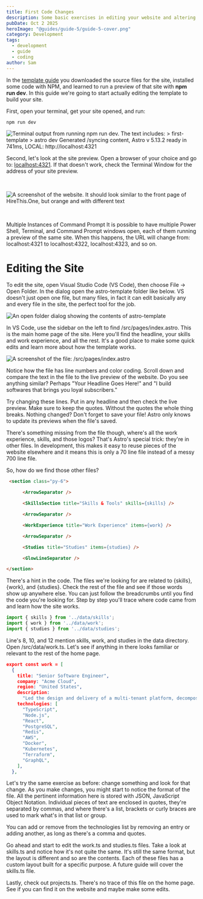 ```yaml
---
title: First Code Changes
description: Some basic exercises in editing your website and altering its contents.
pubDate: Oct 2 2025
heroImage: "@guides/guide-5/guide-5-cover.png"
category: Development
tags:
  - development
  - guide
  - coding
author: Sam
---
```

In the [template guide](/guides/template) you downloaded the source files for the site, installed some code with NPM, and learned to run a preview of that site with **npm run dev**. In this guide we're going to start actually editing the template to build your site.

First, open your terminal, get your site opened, and run:

```shell
npm run dev
```

![Terminal output from running npm run dev. The text includes: > first-template > astro dev Generated /syncing content, Astro v 5.13.2 ready in 741ms, LOCAL: http://localhost:4321](@guides/guide-5/terminal-1.png)

Second, let's look at the site preview. Open a browser of your choice and go to: [localhost:4321](http://localhost:4321). If that doesn't work, check the Terminal Window for the address of your site preview.  

&nbsp;


![A screenshot of the website. It should look similar to the front page of HireThis.One, but orange and with different text](@guides/guide-5/website_1.png)


&nbsp;



<Alert variant="warning"><AlertTitle>Multiple Instances of Command Prompt</AlertTitle>  <AlertDescription>It is possible to have multiple Power Shell, Terminal, and Command Prompt windows open, each of them running a preview of the same site. When this happens, the URL will change from: localhost:4321 to localhost:4322, localhost:4323, and so on. </AlertDescription></Alert>

# Editing the Site

To edit the site, open Visual Studio Code (VS Code), then choose File -> Open Folder. In the dialog  open the astro-template folder like below. VS doesn't just open one file, but many files, in fact it can edit basically any and every file in the site, the perfect tool for the job.

![An open folder dialog showing the contents of astro-template](@guides/guide-5/open-folder.png)

In VS Code, use the sidebar on the left to find /src/pages/index.astro. This is the main home page of the site. Here you'll find the headline, your skills and work experience, and all the rest. It's a good place to make some quick edits and learn more about how the template works.

![A screenshot of the file: /src/pages/index.astro](@guides/guide-5/index-1.png)

Notice how the file has line numbers and color coding. Scroll down and compare the text in the file to the live preview of the website. Do you see anything similar? Perhaps "Your Headline Goes Here!" and "I build softwares that brings you loyal subscribers."

Try changing these lines. Put in any headline and then check the live preview. Make sure to keep the quotes. Without the quotes the whole thing breaks. Nothing changed? Don't forget to save your file! Astro only knows to update its previews when the file's saved.

There's something missing from the file though, where's all the work experience, skills, and those logos? That's Astro's special trick: they're in other files. In development, this makes it easy to reuse pieces of the website elsewhere and it means this is only a 70 line file instead of a messy 700 line file.

So, how do we find those other files?

``` html
 <section class="py-6">

      <ArrowSeparator />

      <SkillsSection title="Skills & Tools" skills={skills} />  

      <ArrowSeparator />

      <WorkExperience title="Work Experience" items={work} />

      <ArrowSeparator />

      <Studies title="Studies" items={studies} />

      <GlowLineSeparator />

</section>
```

There's a hint in the code. The files we're looking for are related to \{skills\}, \{work\}, and \{studies\}. Check the rest of the file and see if those words show up anywhere else. You can just follow the breadcrumbs until you find the code you're looking for. Step by step you'll trace where code came from and learn how the site works.

```javascript
import { skills } from '../data/skills';
import { work } from '../data/work';
import { studies } from '../data/studies';
```

Line's 8, 10, and 12 mention skills, work, and studies in the data directory. Open /src/data/work.ts. Let's see if anything in there looks familiar or relevant to the rest of the home page.

```json
export const work = [
  {
    title: "Senior Software Engineer",
    company: "Acme Cloud",
    region: "United States",
    description:
      "Led the design and delivery of a multi‑tenant platform, decomposed critical monolith paths into services, improved p95 latency by 40%, defined SLOs and on‑call rotations, and mentored junior engineers.",
    technologies: [
      "TypeScript",
      "Node.js",
      "React",
      "PostgreSQL",
      "Redis",
      "AWS",
      "Docker",
      "Kubernetes",
      "Terraform",
      "GraphQL",
    ],
  },
```

Let's try the same exercise as before: change something and look for that change. As you make changes, you might start to notice the format of the file. All the pertinent information here is stored with JSON, JavaScript Object Notation. Individual pieces of text are enclosed in quotes, they're separated by commas, and where there's a list, brackets or curly braces are used to mark what's in that list or group.

You can add or remove from the technologies list by removing an entry or adding another, as long as there's a comma and quotes.

Go ahead and start to edit the work.ts and studies.ts files. Take a look at skills.ts and notice how it's not quite the same. It's still the same format, but the layout is different and so are the contents. Each of these files has a custom layout built for a specific purpose. A future guide will cover the skills.ts file.

Lastly, check out projects.ts. There's no trace of this file on the home page. See if you can find it on the website and maybe make some edits.
